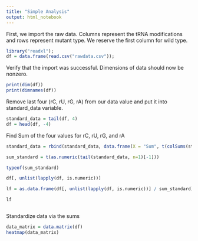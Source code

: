 ```yaml
---
title: "Simple Analysis"
output: html_notebook
---
```


First, we import the raw data. Columns represent the tRNA modifications and rows represent mutant type. We reserve the first column for wild type. 

```r
library("readxl");
df = data.frame(read.csv("rawdata.csv"));
```

Verify that the import was successful. Dimensions of data should now be nonzero. 

```r
print(dim(df))
print(dimnames(df))
```
Remove last four (rC, rU, rG, rA) from our data value and put it into standard_data variable. 

```r
standard_data = tail(df, 4)
df = head(df, -4)


```
Find Sum of the four values for rC, rU, rG, and rA

```r

standard_data = rbind(standard_data, data.frame(X = "Sum", t(colSums(standard_data[, -1]))));

sum_standard = t(as.numeric(tail(standard_data, n=1)[-1]))

typeof(sum_standard)

df[, unlist(lapply(df, is.numeric))]

lf = as.data.frame(df[, unlist(lapply(df, is.numeric))] / sum_standard)

lf



```
Standardize data via the sums
```r
data_matrix = data.matrix(df)
heatmap(data_matrix)
```

